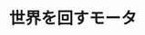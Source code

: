 ﻿---
title: "世界を回すモータ"
category: "工学院"
vol: 86
interviewee: "千葉 明"
url: "http://www.chiba.ee.titech.ac.jp/index.html"
tags: ["モータ","機械"]
pdf: "86-3-tiba.pdf"
career: ""
preface: "我々の暮らす現代社会は、多くの機械によって成り立っている。機械の原動力となるのはモータであり、国内の電力の60％がモータによって消費されていることを考えると、モータは現代社会の心臓と言えるだろう。そのようなモータの中でも、今注目を浴びている二種類のモータがある。本稿では、それらのモータについて、千葉で行われている研究を紹介していく。"
---
